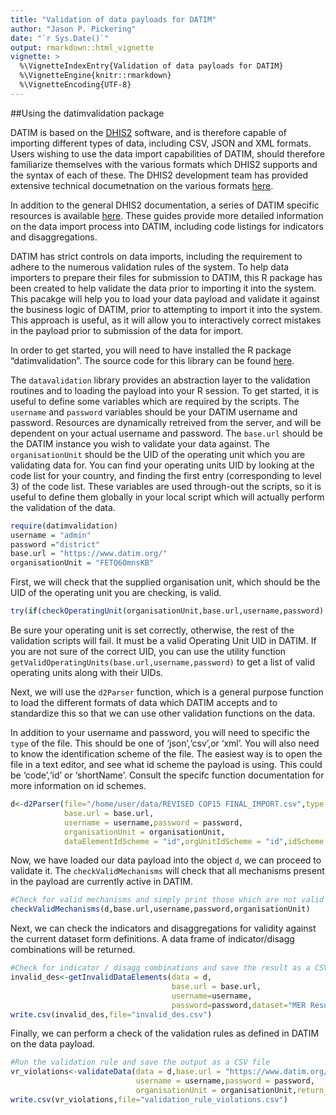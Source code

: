 ```yaml
---
title: "Validation of data payloads for DATIM"
author: "Jason P. Pickering"
date: "`r Sys.Date()`"
output: rmarkdown::html_vignette
vignette: >
  %\VignetteIndexEntry{Validation of data payloads for DATIM}
  %\VignetteEngine{knitr::rmarkdown}
  %\VignetteEncoding{UTF-8}
---
```



##Using the datimvalidation package

DATIM is based on the [DHIS2](https://dhis2.org/) software, and is therefore capable of importing different types of data, including
CSV, JSON and XML formats. Users wishing to use the data import capabilities of DATIM, should therefore familiarize themselves with 
the various formats which DHIS2 supports and the syntax of each of these. The DHIS2 development team has provided extensive technical
documetnation on the various formats [here](https://www.dhis2.org/doc/snapshot/en/developer/html/ch01s11.html). 

In addition to the general DHIS2 documentation, a series of DATIM specific resources is available [here](https://datim.zendesk.com/hc/en-us/sections/200413199-Data-Import-and-Exchange). These guides provide more detailed information on the data import process into DATIM, including
code listings for indicators and disaggregations. 

DATIM has strict controls on data imports, including the requirement to adhere to the numerous validation rules of the system. To help
data importers to prepare their files for submission to DATIM, this R package has been created to help validate the data prior to importing
it into the system. This pacakge will help you to load your data payload and validate it against the business logic of DATIM, prior to 
attempting to import it into the system. This approach is useful, as it will allow you to interactively correct mistakes in the payload
prior to submission of the data for import. 

In order to get started, you will need to have installed the R package "datimvalidation". The source code for this library can be found [here](https://github.com/jason-p-pickering/datim-validation). 

The `datavalidation` library provides an abstraction layer to the validation routines and to loading the payload into your R session. To get started, 
it is useful to define some variables which are required by the scripts. The `username` and `password` variables should be your DATIM username and password. 
Resources are dynamically retreived from the server, and will be dependent on your actual username and password. The `base.url` should be the DATIM
instance you wish to validate your data against. The `organisationUnit` should be the UID of the operating unit which you are validating data for. 
You can find your operating units UID by looking at the code list for your country, and finding the first entry (corresponding to level 3) of the code list. These variables are used through-out the scripts, so it is useful to define them globally in your local script which will actually perform the validation of the data. 


```r
require(datimvalidation)
username = "admin"
password ="district"
base.url = "https://www.datim.org/"
organisationUnit = "FETQ6OmnsKB"
```

First, we will check that the supplied organisation unit, which should be the UID of the operating unit you are checking, is valid.

```r
try(if(checkOperatingUnit(organisationUnit,base.url,username,password) == FALSE ) stop("Not a valid operating unit") )
```

Be sure your operating unit is set correctly, otherwise, the rest of the validation scripts will fail. It must be a valid Operating Unit UID in DATIM. If you are not sure of the correct UID, you can use the utility function `getValidOperatingUnits(base.url,username,password)` to get a list of valid operating units along with their UIDs.

Next, we will use the `d2Parser` function, which is a general purpose function to load the different formats of data which 
DATIM accepts and to standardize this so that we can use other validation functions on the data. 

In addition to your username and password, you will need to specific the `type` of the file. This should be one of 'json','csv',or 'xml'. 
You will also need to know the identification scheme of the file. The easiest way is to open the file in a text editor, and see what id scheme
the payload is using. This could be 'code','id' or 'shortName'. Consult the specifc function documentation for more information on id schemes.

```r
d<-d2Parser(file="/home/user/data/REVISED COP15 FINAL_IMPORT.csv",type = "csv",
            base.url = base.url,
            username = username,password = password,
            organisationUnit = organisationUnit,
            dataElementIdScheme = "id",orgUnitIdScheme = "id",idScheme = "id"  )
```

Now, we have loaded our data payload into the object `d`, we can proceed to validate it. The `checkValidMechanisms` will check that all mechanisms present in the payload are currently active in DATIM. 

```r
#Check for valid mechanisms and simply print those which are not valid
checkValidMechanisms(d,base.url,username,password,organisationUnit)
```


Next, we can check the indicators and disaggregations for validity against the current dataset form definitions. A data frame of indicator/disagg combinations will be returned.


```r
#Check for indicator / disagg combinations and save the result as a CSV file
invalid_des<-getInvalidDataElements(data = d,
                                    base.url = base.url,
                                    username=username,
                                    password=password,dataset="MER Results")
write.csv(invalid_des,file="invalid_des.csv")
```

Finally, we can perform a check of the validation rules as defined in DATIM on the data payload.

```r
#Run the validation rule and save the output as a CSV file
vr_violations<-validateData(data = d,base.url = "https://www.datim.org/",
                            username = username,password = password,
                            organisationUnit = organisationUnit,return_violations_only = TRUE)
write.csv(vr_violations,file="validation_rule_violations.csv")
```
